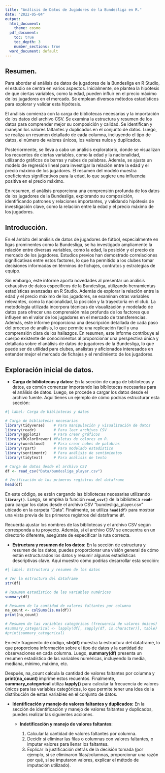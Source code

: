 ```yaml
---
title: "Análisis de Datos de Jugadores de la Bundesliga en R."
date: "2022-05-04"
output:
  html_document:
    theme: cosmo
  pdf_document:
    toc: true
    toc_depth: 3
    number_sections: true
  word_document: default
---
```


## Resumen.

Para abordar el análisis de datos de jugadores de la Bundesliga en R Studio, el estudio se centra en varios aspectos. Inicialmente, se plantea la hipótesis de que ciertas variables, como la edad, pueden influir en el precio máximo de los jugadores en el mercado. Se emplean diversos métodos estadísticos para explorar y validar esta hipótesis.

El análisis comienza con la carga de bibliotecas necesarias y la importación de los datos del archivo CSV. Se examina la estructura y resumen de los datos para comprender mejor su composición y calidad. Se identifican y manejan los valores faltantes y duplicados en el conjunto de datos. Luego, se realiza un resumen detallado de cada columna, incluyendo el tipo de datos, el número de valores únicos, los valores nulos y duplicados.

Posteriormente, se lleva a cabo un análisis exploratorio, donde se visualizan los recuentos de ciertas variables, como la edad y la nacionalidad, utilizando gráficos de barras y nubes de palabras. Además, se ajusta un modelo de regresión lineal para investigar la relación entre la edad y el precio máximo de los jugadores. El resumen del modelo muestra coeficientes significativos para la edad, lo que sugiere una influencia positiva en el precio máximo.

En resumen, el análisis proporciona una comprensión profunda de los datos de los jugadores de la Bundesliga, explorando su composición, identificando patrones y relaciones importantes, y validando hipótesis de investigación clave, como la relación entre la edad y el precio máximo de los jugadores.

## Introducción.

En el ámbito del análisis de datos de jugadores de fútbol, especialmente en ligas prominentes como la Bundesliga, se ha investigado ampliamente la relación entre diversas variables, como la edad, la posición y el precio de mercado de los jugadores. Estudios previos han demostrado correlaciones significativas entre estos factores, lo que ha permitido a los clubes tomar decisiones informadas en términos de fichajes, contratos y estrategias de equipo.

Sin embargo, este informe aporta novedades al presentar un análisis exhaustivo de datos específicos de la Bundesliga, utilizando herramientas estadísticas avanzadas en R Studio. Además de explorar la relación entre la edad y el precio máximo de los jugadores, se examinan otras variables relevantes, como la nacionalidad, la posición y la trayectoria en el club. La metodología utilizada incorpora técnicas de visualización y modelado de datos para ofrecer una comprensión más profunda de los factores que influyen en el valor de los jugadores en el mercado de transferencias. Además, este informe proporciona una descripción detallada de cada paso del proceso de análisis, lo que permite una replicación fácil y una comprensión clara de los hallazgos. En resumen, este informe contribuye al cuerpo existente de conocimientos al proporcionar una perspectiva única y detallada sobre el análisis de datos de jugadores de la Bundesliga, lo que puede ser de utilidad para clubes, analistas y aficionados interesados en entender mejor el mercado de fichajes y el rendimiento de los jugadores.

## Exploración inicial de datos.

-   **Carga de bibliotecas y datos:** En la sección de carga de bibliotecas y datos, es común comenzar importando las bibliotecas necesarias para el análisis de datos. Luego, se procede a cargar los datos desde el archivo fuente. Aquí tienes un ejemplo de cómo podrías estructurar esta sección:

```r
#| label: Carga de bibliotecas y datos

# Carga de bibliotecas necesarias
library(tidyverse)    # Para manipulación y visualización de datos
library(readr)        # Para leer archivos CSV
library(ggplot2)      # Para crear gráficos
library(RColorBrewer) #Paletas de colores en R.
library(wordcloud)    # Para crear nubes de palabras
library(rpart)        # Para modelado estadístico
library(sentimentr)   # Para análisis de sentimientos
library(tidytext)     # Para análisis de texto

# Carga de datos desde el archivo CSV
df <- read_csv("Data/bundesliga_player.csv")

# Verificación de los primeros registros del dataframe
head(df)
```

En este código, se están cargando las bibliotecas necesarias utilizando **`library()`**. Luego, se emplea la función **`read_csv()`** de la biblioteca **`readr`** para cargar los datos desde el archivo CSV "bundesliga_player.csv" ubicado en la carpeta "Data". Finalmente, se utiliza **`head(df)`** para mostrar una vista previa de los primeros registros del dataframe **`df`**.

Recuerda ajustar los nombres de las bibliotecas y el archivo CSV según corresponda a tu proyecto. Además, si el archivo CSV se encuentra en un directorio diferente, asegúrate de especificar la ruta correcta.

-   **Estructura y resumen de los datos:** En la sección de estructura y resumen de los datos, puedes proporcionar una visión general de cómo están estructurados los datos y resumir algunas estadísticas descriptivas clave. Aquí muestro cómo podrías desarrollar esta sección:

```r
#| label: Estructura y resumen de los datos

# Ver la estructura del dataframe
str(df)

# Resumen estadístico de las variables numéricas
summary(df)

# Resumen de la cantidad de valores faltantes por columna
na_count <- colSums(is.na(df))
print(na_count)

# Resumen de las variables categóricas (frecuencia de valores únicos)
#summary_categorical <- lapply(df[, sapply(df, is.character)], table)
#print(summary_categorical)
```

En este fragmento de código, **str(df)** muestra la estructura del dataframe, lo que proporciona información sobre el tipo de datos y la cantidad de observaciones en cada columna. Luego, **summary(df)** presenta un resumen estadístico de las variables numéricas, incluyendo la media, mediana, mínimo, máximo, etc.

Después, na_count calcula la cantidad de valores faltantes por columna y **print(na_count)** imprime estos recuentos. Finalmente, **summary_categorical** utiliza **lapply()** para calcular la frecuencia de valores únicos para las variables categóricas, lo que permite tener una idea de la distribución de estas variables en el conjunto de datos.

-   **Identificación y manejo de valores faltantes y duplicados:** En la sección de identificación y manejo de valores faltantes y duplicados, puedes realizar las siguientes acciones.

    -   **Indetificación y manejo de valores faltantes**:

        1.  Calcular la cantidad de valores faltantes por columna.
        2.  Decidir si eliminar las filas o columnas con valores faltantes, o imputar valores para llenar los faltantes.
        3.  Explicar la justificación detrás de la decisión tomada (por ejemplo, si se eliminaron filas/columnas, proporcionar una razón por qué, si se imputaron valores, explicar el método de imputación utilizado).
